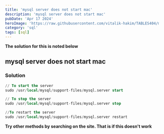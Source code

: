 ---
title: 'mysql server does not start mac'
description: 'mysql server does not start mac'
pubDate: 'Apr 17 2024'
heroImage: 'https://raw.githubusercontent.com/vitalik-hakim/TABLES404/main/error_b/sql.png'
category: 'sql'
tags: [sql]
---

**The solution for this is noted below**

## mysql server does not start mac

### Solution

```sql
// To start the server
sudo /usr/local/mysql/support-files/mysql.server start

// To stop the server
sudo /usr/local/mysql/support-files/mysql.server stop

//To restart the server
sudo /usr/local/mysql/support-files/mysql.server restart
```
**Try other methods by searching on the site. That is if this doesn't work**
